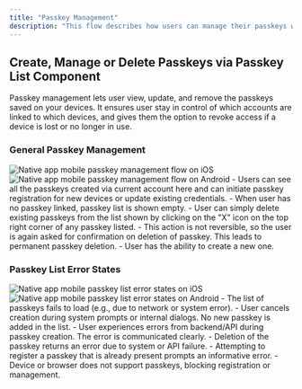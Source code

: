 ```yaml
---
title: "Passkey Management"
description: "This flow describes how users can manage their passkeys within the profile section of their account. Passkey management allows users to register, delete, and troubleshoot passkeys directly from their account’s security settings in native apps. "
---
```


## Create, Manage or Delete Passkeys via Passkey List Component

Passkey management lets user view, update, and remove the passkeys saved on your devices. It ensures user stay in control of which accounts are linked to which devices, and gives them the option to revoke access if a device is lost or no longer in use.

### General Passkey Management

<Tabs>
<Tab title="iOS">
    <Frame caption="Native: iOS passkey management flow">
        <img
            src="/images/authentication-flow/native-app/general-passkey-management-ios-native.png"
            alt="Native app mobile passkey management flow on iOS"
        />
    </Frame>
</Tab>

  <Tab title="Android">
    <Frame caption="Native: Android passkey management flow">
      <img src="/images/authentication-flow/native-app/general-passkey-management-android-native.png" alt="Native app mobile passkey management flow on Android" />
    </Frame>
  </Tab>
</Tabs>

<Steps>
    <Step title="General Passkey Settings in Profile Section">
        - Users can see all the passkeys created via current account here and
        can initiate passkey registration for new devices or update existing
        credentials.
    </Step>
    <Step title="When No Passkey is Created for the User Account">
        - When user has no passkey linked, passkey list is shown empty.
    </Step>
    <Step title="Passkey Delete Modal">
        - User can simply delete existing passkeys from the list shown by
        clicking on the "X" icon on the top right corner of any passkey listed.
        - This action is not reversible, so the user is again asked for
        confirmation on deletion of passkey. This leads to permanent passkey
        deletion. - User has the ability to create a new one.
    </Step>
</Steps>

### Passkey List Error States

<Tabs>
<Tab title="iOS">
    <Frame caption="Native: iOS passkey list error states">
        <img
            src="/images/authentication-flow/native-app/passkey-list-errors-ios-native.png"
            alt="Native app mobile passkey list error states on iOS"
        />
    </Frame>
</Tab>

  <Tab title="Android">
    <Frame caption="Native: Android passkey list error states">
      <img src="/images/authentication-flow/native-app/passkey-list-errors-android-native.png" alt="Native app mobile passkey list error states on Android" />
    </Frame>
  </Tab>
</Tabs>

<Steps>
    <Step title="Passkey List Loading Error">
        - The list of passkeys fails to load (e.g., due to network or system
        error).
    </Step>
    <Step title="User Aborts Passkey Creation">
        - User cancels creation during system prompts or internal dialogs. No
        new passkey is added in the list.
    </Step>
    <Step title="Passkey Creation Failed Due to API Errors">
        - User experiences errors from backend/API during passkey creation. The
        error is communicated clearly.
    </Step>
    <Step title="Passkey Deletion Fails">
        - Deletion of the passkey returns an error due to system or API failure.
    </Step>
    <Step title="Passkeys Already Exists">
        - Attempting to register a passkey that is already present prompts an
        informative error.
    </Step>
    <Step title="No Passkey Support">
        - Device or browser does not support passkeys, blocking registration or
        management.
    </Step>
</Steps>
